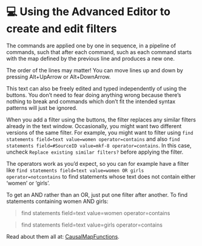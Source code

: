 # 💻 Using the Advanced Editor to create and edit filters

The commands are applied one by one in sequence, in a pipeline of commands, such that after each command, such as each command starts with the map defined by the previous line and produces a new one.

The order of the lines may matter! You can move lines up and down by pressing Alt+UpArrow or Alt+DownArrow.

This text can also be freely edited and typed independently of using the buttons. You don't need to fear doing anything wrong because there's nothing to break and commands which don't fit the intended syntax patterns will just be ignored.

When you add a filter using the buttons, the filter replaces any similar filters already in the text window. Occasionally, you might want two different versions of the same filter. For example, you might want to filter using `find statements field=text value=women operator=contains` and also `find statements field=#SourceID value=mkf-8 operator=contains`. In this case, uncheck `Replace existing similar filters?` before applying the filter.

The operators work as you'd expect, so you can for example have a filter like `find statements field=text value=women OR girls operator=notcontains` to find statements whose text does not contain either 'women' or 'girls'.

To get an AND rather than an OR, just put one filter after another. To find statements containing women AND girls:

> find statements field=text value=women operator=contains

> find statements field=text value=girls operator=contains

Read about them all at: [CausalMapFunctions](https://stevepowell99.github.io/CausalMapFunctions/reference/index.html).
